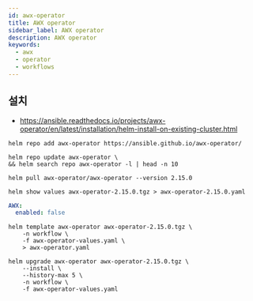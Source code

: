 ```yaml
---
id: awx-operator
title: AWX operator
sidebar_label: AWX operator
description: AWX operator
keywords:
  - awx
  - operator
  - workflows
---
```


## 설치

- https://ansible.readthedocs.io/projects/awx-operator/en/latest/installation/helm-install-on-existing-cluster.html

```shell
helm repo add awx-operator https://ansible.github.io/awx-operator/
```

```shell
helm repo update awx-operator \
&& helm search repo awx-operator -l | head -n 10
```

```shell
helm pull awx-operator/awx-operator --version 2.15.0
```

```shell
helm show values awx-operator-2.15.0.tgz > awx-operator-2.15.0.yaml
```

```yaml title="awx-operator-values.yaml"
AWX:
  enabled: false
```

```shell
helm template awx-operator awx-operator-2.15.0.tgz \
    -n workflow \
    -f awx-operator-values.yaml \
    > awx-operator.yaml
```

```shell
helm upgrade awx-operator awx-operator-2.15.0.tgz \
    --install \
    --history-max 5 \
    -n workflow \
    -f awx-operator-values.yaml
```
